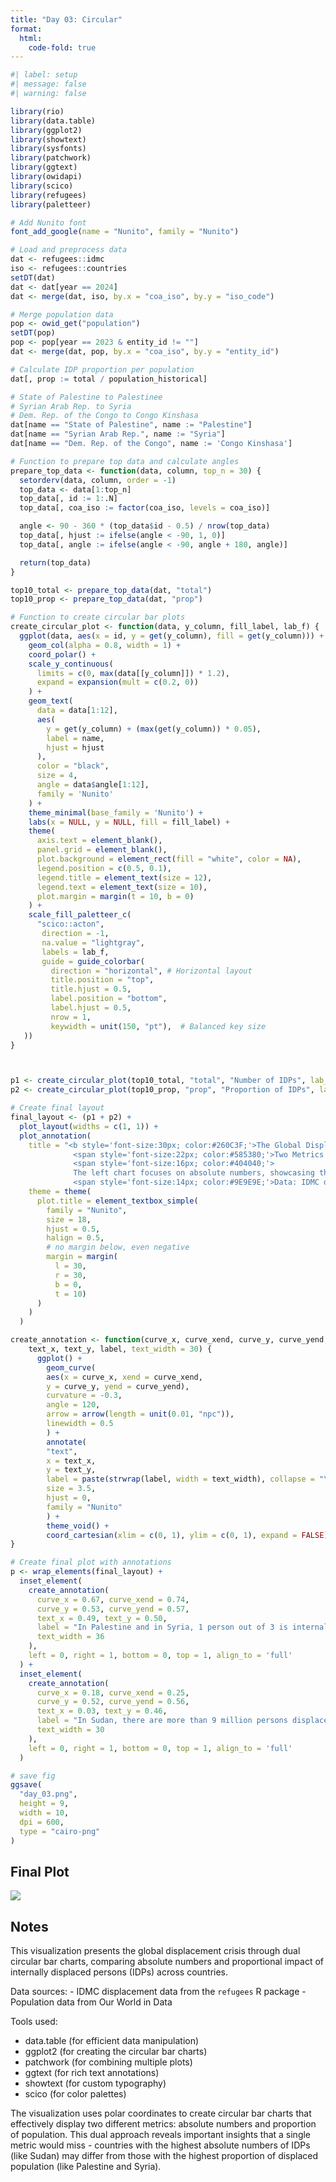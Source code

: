 ```yaml
---
title: "Day 03: Circular"
format:
  html:
    code-fold: true
---
```


```r
#| label: setup
#| message: false
#| warning: false

library(rio)
library(data.table)
library(ggplot2)
library(showtext)
library(sysfonts)
library(patchwork)
library(ggtext)
library(owidapi)
library(scico)
library(refugees)
library(paletteer)

# Add Nunito font
font_add_google(name = "Nunito", family = "Nunito")

# Load and preprocess data
dat <- refugees::idmc
iso <- refugees::countries
setDT(dat)
dat <- dat[year == 2024]
dat <- merge(dat, iso, by.x = "coa_iso", by.y = "iso_code")

# Merge population data
pop <- owid_get("population")
setDT(pop)
pop <- pop[year == 2023 & entity_id != ""]
dat <- merge(dat, pop, by.x = "coa_iso", by.y = "entity_id")

# Calculate IDP proportion per population
dat[, prop := total / population_historical]

# State of Palestine to Palestinee
# Syrian Arab Rep. to Syria
# Dem. Rep. of the Congo to Congo Kinshasa
dat[name == "State of Palestine", name := "Palestine"]
dat[name == "Syrian Arab Rep.", name := "Syria"]
dat[name == "Dem. Rep. of the Congo", name := 'Congo Kinshasa']

# Function to prepare top data and calculate angles
prepare_top_data <- function(data, column, top_n = 30) {
  setorderv(data, column, order = -1)
  top_data <- data[1:top_n]
  top_data[, id := 1:.N]
  top_data[, coa_iso := factor(coa_iso, levels = coa_iso)]

  angle <- 90 - 360 * (top_data$id - 0.5) / nrow(top_data)
  top_data[, hjust := ifelse(angle < -90, 1, 0)]
  top_data[, angle := ifelse(angle < -90, angle + 180, angle)]

  return(top_data)
}

top10_total <- prepare_top_data(dat, "total")
top10_prop <- prepare_top_data(dat, "prop")

# Function to create circular bar plots
create_circular_plot <- function(data, y_column, fill_label, lab_f) {
  ggplot(data, aes(x = id, y = get(y_column), fill = get(y_column))) +
    geom_col(alpha = 0.8, width = 1) +
    coord_polar() +
    scale_y_continuous(
      limits = c(0, max(data[[y_column]]) * 1.2),
      expand = expansion(mult = c(0.2, 0))
    ) +
    geom_text(
      data = data[1:12],
      aes(
        y = get(y_column) + (max(get(y_column)) * 0.05),
        label = name,
        hjust = hjust
      ),
      color = "black",
      size = 4,
      angle = data$angle[1:12],
      family = 'Nunito'
    ) +
    theme_minimal(base_family = 'Nunito') +
    labs(x = NULL, y = NULL, fill = fill_label) +
    theme(
      axis.text = element_blank(),
      panel.grid = element_blank(),
      plot.background = element_rect(fill = "white", color = NA),
      legend.position = c(0.5, 0.1),
      legend.title = element_text(size = 12),
      legend.text = element_text(size = 10),
      plot.margin = margin(t = 10, b = 0)
    ) +
    scale_fill_paletteer_c(
      "scico::acton",
       direction = -1,
       na.value = "lightgray",
       labels = lab_f,
       guide = guide_colorbar(
         direction = "horizontal", # Horizontal layout
         title.position = "top",
         title.hjust = 0.5,
         label.position = "bottom",
         label.hjust = 0.5,
         nrow = 1,
         keywidth = unit(150, "pt"),  # Balanced key size
   ))
}



p1 <- create_circular_plot(top10_total, "total", "Number of IDPs", lab_f = scales::label_number(scale_cut = scales::cut_short_scale()))
p2 <- create_circular_plot(top10_prop, "prop", "Proportion of IDPs", lab_f = scales::label_percent(accuracy = 1))

# Create final layout
final_layout <- (p1 + p2) +
  plot_layout(widths = c(1, 1)) +
  plot_annotation(
    title = "<b style='font-size:30px; color:#260C3F;'>The Global Displacement Crisis (2024)</b><br>
              <span style='font-size:22px; color:#585380;'>Two Metrics to Visualize Internally Displaced Persons (IDPs) </span><br><br>
              <span style='font-size:16px; color:#404040;'>
              The left chart focuses on absolute numbers, showcasing the magnitude of displacement in countries like Sudan and the Democratic Republic of Congo. The right chart emphasizes the proportion of IDPs relative to population size, revealing the severity of impact in nations such as Palestine and Syria, where 1 in 3 people is displaced. <br> </span><br>
              <span style='font-size:14px; color:#9E9E9E;'>Data: IDMC displacement data extracted from UNHCR's 'refugees' package & Our World In Data | Plot: @gnoblet</span>",
    theme = theme(
      plot.title = element_textbox_simple(
        family = "Nunito",
        size = 18,
        hjust = 0.5,
        halign = 0.5,
        # no margin below, even negative
        margin = margin(
          l = 30,
          r = 30,
          b = 0,
          t = 10)
      )
    )
  )

create_annotation <- function(curve_x, curve_xend, curve_y, curve_yend,
    text_x, text_y, label, text_width = 30) {
      ggplot() +
        geom_curve(
        aes(x = curve_x, xend = curve_xend,
        y = curve_y, yend = curve_yend),
        curvature = -0.3,
        angle = 120,
        arrow = arrow(length = unit(0.01, "npc")),
        linewidth = 0.5
        ) +
        annotate(
        "text",
        x = text_x,
        y = text_y,
        label = paste(strwrap(label, width = text_width), collapse = "\n"),
        size = 3.5,
        hjust = 0,
        family = "Nunito"
        ) +
        theme_void() +
        coord_cartesian(xlim = c(0, 1), ylim = c(0, 1), expand = FALSE)
}

# Create final plot with annotations
p <- wrap_elements(final_layout) +
  inset_element(
    create_annotation(
      curve_x = 0.67, curve_xend = 0.74,
      curve_y = 0.53, curve_yend = 0.57,
      text_x = 0.49, text_y = 0.50,
      label = "In Palestine and in Syria, 1 person out of 3 is internally displaced.",
      text_width = 36
    ),
    left = 0, right = 1, bottom = 0, top = 1, align_to = 'full'
  ) +
  inset_element(
    create_annotation(
      curve_x = 0.18, curve_xend = 0.25,
      curve_y = 0.52, curve_yend = 0.56,
      text_x = 0.03, text_y = 0.46,
      label = "In Sudan, there are more than 9 million persons displaced, not counting refugees that crossed borders.",
      text_width = 30
    ),
    left = 0, right = 1, bottom = 0, top = 1, align_to = 'full'
  )

# save fig
ggsave(
  "day_03.png",
  height = 9,
  width = 10,
  dpi = 600,
  type = "cairo-png"
)
```

## Final Plot

![](day_03.png)

## Notes

This visualization presents the global displacement crisis through dual circular bar charts, comparing absolute numbers and proportional impact of internally displaced persons (IDPs) across countries.

Data sources:
- IDMC displacement data from the `refugees` R package
- Population data from Our World in Data

Tools used:

- data.table (for efficient data manipulation)
- ggplot2 (for creating the circular bar charts)
- patchwork (for combining multiple plots)
- ggtext (for rich text annotations)
- showtext (for custom typography)
- scico (for color palettes)

The visualization uses polar coordinates to create circular bar charts that effectively display two different metrics: absolute numbers and proportion of population. This dual approach reveals important insights that a single metric would miss - countries with the highest absolute numbers of IDPs (like Sudan) may differ from those with the highest proportion of displaced population (like Palestine and Syria).
